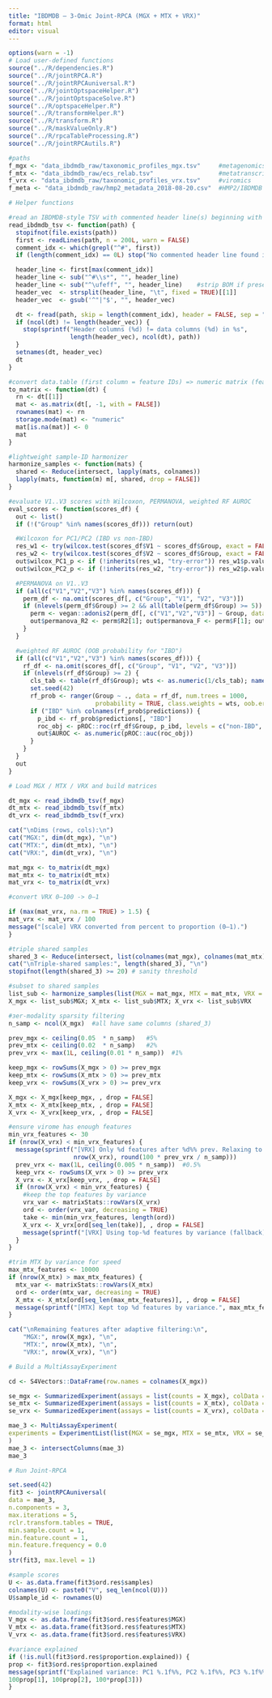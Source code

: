```yaml
---
title: "IBDMDB — 3-Omic Joint-RPCA (MGX + MTX + VRX)"
format: html
editor: visual
---
```


```r
options(warn = -1)
# Load user-defined functions
source("../R/dependencies.R")
source("../R/jointRPCA.R")
source("../R/jointRPCAuniversal.R")
source("../R/jointOptspaceHelper.R")
source("../R/jointOptspaceSolve.R")
source("../R/optspaceHelper.R")
source("../R/transformHelper.R")
source("../R/transform.R")
source("../R/maskValueOnly.R")
source("../R/rpcaTableProcessing.R")
source("../R/jointRPCAutils.R")

#paths
f_mgx <- "data_ibdmdb_raw/taxonomic_profiles_mgx.tsv"     #metagenomics
f_mtx <- "data_ibdmdb_raw/ecs_relab.tsv"                  #metatranscriptomics
f_vrx <- "data_ibdmdb_raw/taxonomic_profiles_vrx.tsv"     #viromics
f_meta <- "data_ibdmdb_raw/hmp2_metadata_2018-08-20.csv"  #HMP2/IBDMDB master metadata

# Helper functions

#read an IBDMDB-style TSV with commented header line(s) beginning with "#"
read_ibdmdb_tsv <- function(path) {
  stopifnot(file.exists(path))
  first <- readLines(path, n = 200L, warn = FALSE)
  comment_idx <- which(grepl("^#", first))
  if (length(comment_idx) == 0L) stop("No commented header line found in: ", path)

  header_line <- first[max(comment_idx)]
  header_line <- sub("^#\\s*", "", header_line)
  header_line <- sub("^\ufeff", "", header_line)    #strip BOM if present
  header_vec  <- strsplit(header_line, "\t", fixed = TRUE)[[1]]
  header_vec  <- gsub('^"|"$', "", header_vec)

  dt <- fread(path, skip = length(comment_idx), header = FALSE, sep = "\t", quote = "")
  if (ncol(dt) != length(header_vec)) {
    stop(sprintf("Header columns (%d) != data columns (%d) in %s",
                 length(header_vec), ncol(dt), path))
  }
  setnames(dt, header_vec)
  dt
}

#convert data.table (first column = feature IDs) => numeric matrix (features x samples)
to_matrix <- function(dt) {
  rn <- dt[[1]]
  mat <- as.matrix(dt[, -1, with = FALSE])
  rownames(mat) <- rn
  storage.mode(mat) <- "numeric"
  mat[is.na(mat)] <- 0
  mat
}

#lightweight sample-ID harmonizer
harmonize_samples <- function(mats) {
  shared <- Reduce(intersect, lapply(mats, colnames))
  lapply(mats, function(m) m[, shared, drop = FALSE])
}

#evaluate V1..V3 scores with Wilcoxon, PERMANOVA, weighted RF AUROC
eval_scores <- function(scores_df) {
  out <- list()
  if (!("Group" %in% names(scores_df))) return(out)

  #Wilcoxon for PC1/PC2 (IBD vs non-IBD)
  res_w1 <- try(wilcox.test(scores_df$V1 ~ scores_df$Group, exact = FALSE), silent = TRUE)
  res_w2 <- try(wilcox.test(scores_df$V2 ~ scores_df$Group, exact = FALSE), silent = TRUE)
  out$wilcox_PC1_p <- if (!inherits(res_w1, "try-error")) res_w1$p.value else NA_real_
  out$wilcox_PC2_p <- if (!inherits(res_w2, "try-error")) res_w2$p.value else NA_real_

  #PERMANOVA on V1..V3
  if (all(c("V1","V2","V3") %in% names(scores_df))) {
    perm_df <- na.omit(scores_df[, c("Group", "V1", "V2", "V3")])
    if (nlevels(perm_df$Group) >= 2 && all(table(perm_df$Group) >= 5)) {
      perm <- vegan::adonis2(perm_df[, c("V1","V2","V3")] ~ Group, data = perm_df, method = "euclidean")
      out$permanova_R2 <- perm$R2[1]; out$permanova_F <- perm$F[1]; out$permanova_p <- perm$`Pr(>F)`[1]
    }
  }

  #weighted RF AUROC (OOB probability for "IBD")
  if (all(c("V1","V2","V3") %in% names(scores_df))) {
    rf_df <- na.omit(scores_df[, c("Group", "V1", "V2", "V3")])
    if (nlevels(rf_df$Group) >= 2) {
      cls_tab <- table(rf_df$Group); wts <- as.numeric(1/cls_tab); names(wts) <- names(cls_tab)
      set.seed(42)
      rf_prob <- ranger(Group ~ ., data = rf_df, num.trees = 1000,
                        probability = TRUE, class.weights = wts, oob.error = TRUE)
      if ("IBD" %in% colnames(rf_prob$predictions)) {
        p_ibd <- rf_prob$predictions[, "IBD"]
        roc_obj <- pROC::roc(rf_df$Group, p_ibd, levels = c("non-IBD", "IBD"))
        out$AUROC <- as.numeric(pROC::auc(roc_obj))
      }
    }
  }
  out
}

# Load MGX / MTX / VRX and build matrices

dt_mgx <- read_ibdmdb_tsv(f_mgx)
dt_mtx <- read_ibdmdb_tsv(f_mtx)
dt_vrx <- read_ibdmdb_tsv(f_vrx)

cat("\nDims (rows, cols):\n")
cat("MGX:", dim(dt_mgx), "\n")
cat("MTX:", dim(dt_mtx), "\n")
cat("VRX:", dim(dt_vrx), "\n")

mat_mgx <- to_matrix(dt_mgx)
mat_mtx <- to_matrix(dt_mtx)
mat_vrx <- to_matrix(dt_vrx)

#convert VRX 0–100 -> 0–1

if (max(mat_vrx, na.rm = TRUE) > 1.5) {
mat_vrx <- mat_vrx / 100
message("[scale] VRX converted from percent to proportion (0–1).")
}

#triple shared samples
shared_3 <- Reduce(intersect, list(colnames(mat_mgx), colnames(mat_mtx), colnames(mat_vrx)))
cat("\nTriple-shared samples:", length(shared_3), "\n")
stopifnot(length(shared_3) >= 20) # sanity threshold

#subset to shared samples
list_sub <- harmonize_samples(list(MGX = mat_mgx, MTX = mat_mtx, VRX = mat_vrx))
X_mgx <- list_sub$MGX; X_mtx <- list_sub$MTX; X_vrx <- list_sub$VRX

#зer-modality sparsity filtering
n_samp <- ncol(X_mgx)  #all have same columns (shared_3)

prev_mgx <- ceiling(0.05  * n_samp)   #5%
prev_mtx <- ceiling(0.02  * n_samp)   #2%
prev_vrx <- max(1L, ceiling(0.01 * n_samp))  #1%

keep_mgx <- rowSums(X_mgx > 0) >= prev_mgx
keep_mtx <- rowSums(X_mtx > 0) >= prev_mtx
keep_vrx <- rowSums(X_vrx > 0) >= prev_vrx

X_mgx <- X_mgx[keep_mgx, , drop = FALSE]
X_mtx <- X_mtx[keep_mtx, , drop = FALSE]
X_vrx <- X_vrx[keep_vrx, , drop = FALSE]

#ensure virome has enough features
min_vrx_features <- 30
if (nrow(X_vrx) < min_vrx_features) {
  message(sprintf("[VRX] Only %d features after %d%% prev. Relaxing to 0.5%%…",
                  nrow(X_vrx), round(100 * prev_vrx / n_samp)))
  prev_vrx <- max(1L, ceiling(0.005 * n_samp))  #0.5%
  keep_vrx <- rowSums(X_vrx > 0) >= prev_vrx
  X_vrx <- X_vrx[keep_vrx, , drop = FALSE]
  if (nrow(X_vrx) < min_vrx_features) {
    #keep the top features by variance
    vrx_var <- matrixStats::rowVars(X_vrx)
    ord <- order(vrx_var, decreasing = TRUE)
    take <- min(min_vrx_features, length(ord))
    X_vrx <- X_vrx[ord[seq_len(take)], , drop = FALSE]
    message(sprintf("[VRX] Using top-%d features by variance (fallback).", take))
  }
}

#trim MTX by variance for speed
max_mtx_features <- 10000
if (nrow(X_mtx) > max_mtx_features) {
  mtx_var <- matrixStats::rowVars(X_mtx)
  ord <- order(mtx_var, decreasing = TRUE)
  X_mtx <- X_mtx[ord[seq_len(max_mtx_features)], , drop = FALSE]
  message(sprintf("[MTX] Kept top %d features by variance.", max_mtx_features))
}

cat("\nRemaining features after adaptive filtering:\n",
    "MGX:", nrow(X_mgx), "\n",
    "MTX:", nrow(X_mtx), "\n",
    "VRX:", nrow(X_vrx), "\n")

# Build a MultiAssayExperiment

cd <- S4Vectors::DataFrame(row.names = colnames(X_mgx))

se_mgx <- SummarizedExperiment(assays = list(counts = X_mgx), colData = cd)
se_mtx <- SummarizedExperiment(assays = list(counts = X_mtx), colData = cd)
se_vrx <- SummarizedExperiment(assays = list(counts = X_vrx), colData = cd)

mae_3 <- MultiAssayExperiment(
experiments = ExperimentList(list(MGX = se_mgx, MTX = se_mtx, VRX = se_vrx))
)
mae_3 <- intersectColumns(mae_3)
mae_3

# Run Joint-RPCA

set.seed(42)
fit3 <- jointRPCAuniversal(
data = mae_3,
n.components = 3,
max.iterations = 5,
rclr.transform.tables = TRUE,
min.sample.count = 1,
min.feature.count = 1,
min.feature.frequency = 0.0
)
str(fit3, max.level = 1)

#sample scores
U <- as.data.frame(fit3$ord.res$samples)
colnames(U) <- paste0("V", seq_len(ncol(U)))
U$sample_id <- rownames(U)

#modality-wise loadings
V_mgx <- as.data.frame(fit3$ord.res$features$MGX)
V_mtx <- as.data.frame(fit3$ord.res$features$MTX)
V_vrx <- as.data.frame(fit3$ord.res$features$VRX)

#variance explained
if (!is.null(fit3$ord.res$proportion.explained)) {
prop <- fit3$ord.res$proportion.explained
message(sprintf("Explained variance: PC1 %.1f%%, PC2 %.1f%%, PC3 %.1f%%",
100prop[1], 100prop[2], 100*prop[3]))
}



```
